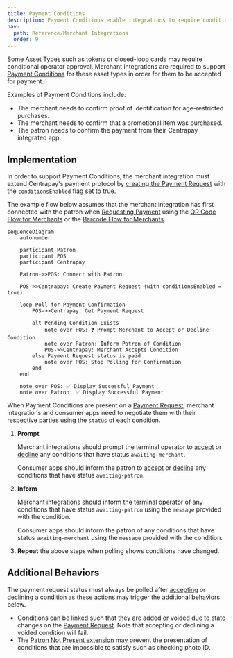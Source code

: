 ```yaml
---
title: Payment Conditions
description: Payment Conditions enable integrations to require conditional approval to accept specific Asset Types as payment.
nav:
  path: Reference/Merchant Integrations
  order: 9
---
```


Some [Asset Types](https://docs.centrapay.com/api/asset-types) such as tokens or closed-loop cards may require conditional operator approval. Merchant integrations are required to support [Payment Conditions](https://docs.centrapay.com/api/payment-requests#payment-condition) for these asset types in order for them to be accepted for payment.

Examples of Payment Conditions include:

- The merchant needs to confirm proof of identification for age-restricted purchases.
- The merchant needs to confirm that a promotional item was purchased.
- The patron needs to confirm the payment from their Centrapay integrated app.

## Implementation

In order to support Payment Conditions, the merchant integration must extend Centrapay's payment protocol by [creating the Payment Request](https://docs.centrapay.com/api/payment-requests#create-a-payment-request) with the `conditionsEnabled` flag set to true.

The example flow below assumes that the merchant integration has first connected with the patron when [Requesting Payment](/guides/requesting-payment/) using the [QR Code Flow for Merchants](/guides/merchant-integration-qr-code-flow/) or the [Barcode Flow for Merchants](/guides/merchant-integration-barcode-flow/).

```mermaid
sequenceDiagram
	autonumber

	participant Patron
	participant POS
	participant Centrapay

	Patron->>POS: Connect with Patron

	POS->>Centrapay: Create Payment Request (with conditionsEnabled = true)

	loop Poll for Payment Confirmation
		POS->>Centrapay: Get Payment Request

		alt Pending Condition Exists
			note over POS: ❓ Prompt Merchant to Accept or Decline Condition
			note over Patron: Inform Patron of Condition
			POS->>Centrapay: Merchant Accepts Condition
		else Payment Request status is paid
			note over POS: Stop Polling for Confirmation
		end
	end

	note over POS: ✅ Display Successful Payment
	note over Patron: ✅ Display Successful Payment
```

When Payment Conditions are present on a [Payment Request](https://docs.centrapay.com/api/payment-requests#payment-request), merchant integrations and consumer apps need to negotiate them with their respective parties using the `status` of each condition.

1. **Prompt**

    Merchant integrations should prompt the terminal operator to [accept](https://docs.centrapay.com/api/payment-requests#accept-payment-condition-for-a-payment-request-experimental) or [decline](https://docs.centrapay.com/api/payment-requests#decline-payment-condition-for-a-payment-request-experimental) any conditions that have status `awaiting-merchant`.

    Consumer apps should inform the patron to [accept](https://docs.centrapay.com/api/payment-requests#accept-payment-condition-for-a-payment-request-experimental) or [decline](https://docs.centrapay.com/api/payment-requests#decline-payment-condition-for-a-payment-request-experimental) any conditions that have status `awaiting-patron`.

2. **Inform**

    Merchant integrations should inform the terminal operator of any conditions that have status `awaiting-patron` using the `message` provided with the condition.

    Consumer apps should inform the patron of any conditions that have status `awaiting-merchant` using the `message` provided with the condition.

3. **Repeat** the above steps when polling shows conditions have changed.

## Additional Behaviors

The payment request status must always be polled after [accepting](https://docs.centrapay.com/api/payment-requests#accept-payment-condition-for-a-payment-request-experimental) or [declining](https://docs.centrapay.com/api/payment-requests#decline-payment-condition-for-a-payment-request-experimental) a condition as these actions may trigger the additional behaviors below.

- Conditions can be linked such that they are added or voided due to state changes on the [Payment Request](https://docs.centrapay.com/api/payment-requests#payment-request). Note that accepting or declining a voided condition will fail.
- The [Patron Not Present extension](/guides/patron-not-present/) may prevent the presentation of conditions that are impossible to satisfy such as checking photo ID.
